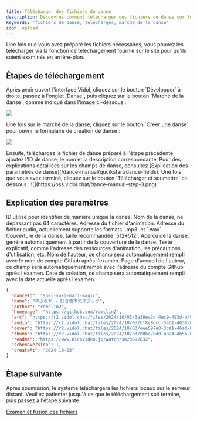 ```yaml
---
title: Télécharger des fichiers de danse
description: Découvrez comment télécharger des fichiers de danse sur le marché de la danse
keywords: 'fichiers de danse, télécharger, marché de la danse'
icon: upload
---
```


Une fois que vous avez préparé les fichiers nécessaires, vous pouvez les télécharger via la fonction de téléchargement fournie sur le site pour qu'ils soient examinés en arrière-plan.

## Étapes de téléchargement

<Steps>
  <Step title="Ouvrir l'interface de danse">
   Après avoir ouvert l'interface Vidol, cliquez sur le bouton `Développer` à droite, passez à l'onglet `Danse`, puis cliquez sur le bouton `Marché de la danse`, comme indiqué dans l'image ci-dessous :

![](https://oss.vidol.chat/dance-manual-step-1.png)

  </Step>
  <Step title="Cliquer sur Créer une danse">
   Une fois sur le marché de la danse, cliquez sur le bouton `Créer une danse` pour ouvrir le formulaire de création de danse :

![](https://oss.vidol.chat/dance-manual-step-2.png)

  </Step>
  <Step title="Remplir le formulaire de danse">
    Ensuite, téléchargez le fichier de danse préparé à l'étape précédente, ajoutez l'ID de danse, le nom et la description correspondante. Pour des explications détaillées sur les champs de danse, consultez [Explication des paramètres de danse](/dance-manual/qucikstart/dance-fields). Une fois que vous avez terminé, cliquez sur le bouton `Télécharger et soumettre` ci-dessous :
   ![](https://oss.vidol.chat/dance-manual-step-3.png)
  </Step>
</Steps>

## Explication des paramètres

<ParamField path="danceId" type="string" required>
  ID utilisé pour identifier de manière unique la danse.
</ParamField>

<ParamField path="name" type="string" required>
  Nom de la danse, ne dépassant pas 64 caractères.
</ParamField>

<ParamField path="src" type="string" required>
  Adresse du fichier d'animation.
</ParamField>

<ParamField path="audio" type="string" required>
  Adresse du fichier audio, actuellement supporte les formats `.mp3` et `.wav`.
</ParamField>

<ParamField path="cover" type="string" required>
  Couverture de la danse, taille recommandée `512*512`.
</ParamField>

<ParamField path="thumb" type="string" >
  Aperçu de la danse, généré automatiquement à partir de la couverture de la danse.
</ParamField>

<ParamField path="readme" type="string" >
  Texte explicatif, comme l'adresse des ressources d'animation, les précautions d'utilisation, etc.
</ParamField>

<ParamField path="author" type="string">
  Nom de l'auteur, ce champ sera automatiquement rempli avec le nom de compte Github après l'examen.
</ParamField>

<ParamField path="homepage" type="string">
  Page d'accueil de l'auteur, ce champ sera automatiquement rempli avec l'adresse du compte Github après l'examen.
</ParamField>

<ParamField path="createAt" type="string">
  Date de création, ce champ sera automatiquement rempli avec la date actuelle après l'examen.
</ParamField>

<RequestExample>

```json Exemple de paramètres de danse
{
  "danceId": "suki-yuki-maji-magic",
  "name": "のぶなが - 好き雪本気マジック",
  "author": "rdmclin2",
  "homepage": "https://github.com/rdmclin2",
  "src": "https://r2.vidol.chat/files/2024/10/03/3a38ea2d-4ec9-493d-b49f-cf346b5f72d1.vmd",
  "audio": "https://r2.vidol.chat/files/2024/10/03/bf8e8dcc-54b1-4038-820e-df97cb396ccf.mp3",
  "cover": "https://r2.vidol.chat/files/2024/10/03/eee597e0-3ca1-46ad-8a1d-93768dc63601.webp",
  "thumb": "https://r2.vidol.chat/files/2024/10/03/80ba70d0-4024-4b5b-b750-233dc145c752.webp",
  "readme": "https://www.nicovideo.jp/watch/sm23692832",
  "schemaVersion": 1,
  "createAt": "2024-10-03"
}
```

</RequestExample>

## Étape suivante

Après soumission, le système téléchargera les fichiers locaux sur le serveur distant. Veuillez patienter jusqu'à ce que le téléchargement soit terminé, puis passez à l'étape suivante :

[Examen et fusion des fichiers](/dance-manual/qucikstart/dance-review)

